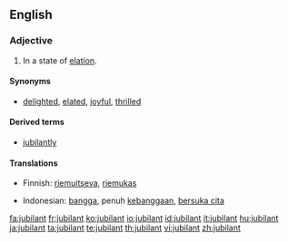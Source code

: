 ==English==

===Adjective===
{{en-adj}}

# In a state of [[elation]].

====Synonyms====
* {{sense|in a state of elation}} [[delighted]], [[elated]], [[joyful]], [[thrilled]]

====Derived terms====
* [[jubilantly]]

====Translations====
{{top}}
* Finnish: [[riemuitseva]], [[riemukas]]
{{mid}}
* Indonesian: [[bangga]], penuh [[bangga|kebanggaan]], [[suka cita|bersuka cita]]
{{bottom}}

[[fa:jubilant]]
[[fr:jubilant]]
[[ko:jubilant]]
[[io:jubilant]]
[[id:jubilant]]
[[it:jubilant]]
[[hu:jubilant]]
[[ja:jubilant]]
[[ta:jubilant]]
[[te:jubilant]]
[[th:jubilant]]
[[vi:jubilant]]
[[zh:jubilant]]